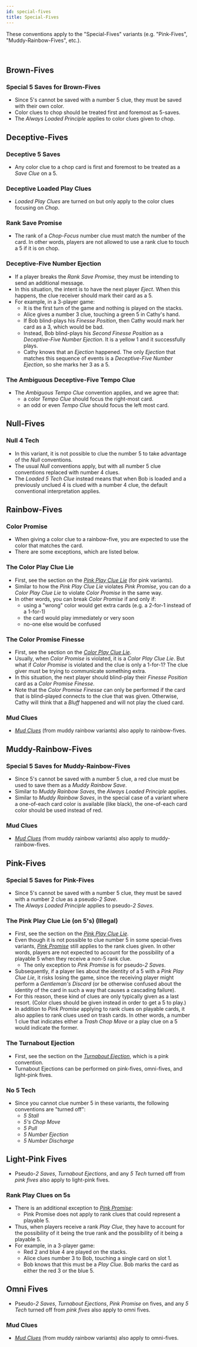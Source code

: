 ```yaml
---
id: special-fives
title: Special-Fives
---
```


These conventions apply to the "Special-Fives" variants (e.g. "Pink-Fives", "Muddy-Rainbow-Fives", etc.).

<br />

## Brown-Fives

### Special 5 Saves for Brown-Fives

- Since 5's cannot be saved with a number 5 clue, they must be saved with their own color.
- Color clues to chop should be treated first and foremost as 5-saves.
- The _Always Loaded Principle_ applies to color clues given to chop.

## Deceptive-Fives

### Deceptive 5 Saves

- Any color clue to a chop card is first and foremost to be treated as a _Save Clue_ on a 5.

### Deceptive Loaded Play Clues

- _Loaded Play Clues_ are turned on but only apply to the color clues focusing on _Chop_.

### Rank Save Promise

- The rank of a _Chop-Focus_ number clue must match the number of the card. In other words, players are not allowed to use a rank clue to touch a 5 if it is on chop.

### Deceptive-Five Number Ejection

- If a player breaks the _Rank Save Promise_, they must be intending to send an additional message.
- In this situation, the intent is to have the next player _Eject_. When this happens, the clue receiver should mark their card as a 5.
- For example, in a 3-player game:
  - It is the first turn of the game and nothing is played on the stacks.
  - Alice gives a number 3 clue, touching a green 5 in Cathy's hand.
  - If Bob blind-plays his _Finesse Position_, then Cathy would mark her card as a 3, which would be bad.
  - Instead, Bob blind-plays his _Second Finesse Position_ as a _Deceptive-Five Number Ejection_. It is a yellow 1 and it successfully plays.
  - Cathy knows that an _Ejection_ happened. The only _Ejection_ that matches this sequence of events is a _Deceptive-Five Number Ejection_, so she marks her 3 as a 5.

### The Ambiguous Deceptive-Five Tempo Clue

- The _Ambiguous Tempo Clue_ convention applies, and we agree that:
  - a color _Tempo Clue_ should focus the right-most card.
  - an odd or even _Tempo Clue_ should focus the left most card.

## Null-Fives

### Null 4 Tech

- In this variant, it is not possible to clue the number 5 to take advantage of the _Null_ conventions.
- The usual _Null_ conventions apply, but with all number 5 clue conventions replaced with number 4 clues.
- The _Loaded 5 Tech Clue_ instead means that when Bob is loaded and a previously unclued 4 is clued with a number 4 clue, the default conventional interpretation applies.

## Rainbow-Fives

### Color Promise

- When giving a color clue to a rainbow-five, you are expected to use the color that matches the card.
- There are some exceptions, which are listed below.

### The Color Play Clue Lie

- First, see the section on the _[Pink Play Clue Lie](pink.mdx#the-pink-play-clue-lie-ppcl-with-a-mismatched-play-clue-that-touches-other-cards)_ (for pink variants).
- Similar to how the _Pink Play Clue Lie_ violates _Pink Promise_, you can do a _Color Play Clue Lie_ to violate _Color Promise_ in the same way.
- In other words, you can break _Color Promise_ if and only if:
  - using a "wrong" color would get extra cards (e.g. a 2-for-1 instead of a 1-for-1)
  - the card would play immediately or very soon
  - no-one else would be confused

### The Color Promise Finesse

- First, see the section on the _[Color Play Clue Lie](#the-color-play-clue-lie)_.
- Usually, when _Color Promise_ is violated, it is a _Color Play Clue Lie_. But what if _Color Promise_ is violated and the clue is only a 1-for-1? The clue giver must be trying to communicate something extra.
- In this situation, the next player should blind-play their _Finesse Position_ card as a _Color Promise Finesse_.
- Note that the _Color Promise Finesse_ can only be performed if the card that is blind-played connects to the clue that was given. Otherwise, Cathy will think that a _Bluff_ happened and will not play the clued card.

### Mud Clues

- [_Mud Clues_](muddy-rainbow-cocoa-rainbow.mdx#mud-clues) (from muddy rainbow variants) also apply to rainbow-fives.

## Muddy-Rainbow-Fives

### Special 5 Saves for Muddy-Rainbow-Fives

- Since 5's cannot be saved with a number 5 clue, a red clue must be used to save them as a _Muddy Rainbow Save_.
- Similar to _Muddy Rainbow Saves_, the _Always Loaded Principle_ applies.
- Similar to _Muddy Rainbow Saves_, in the special case of a variant where a one-of-each card color is available (like black), the one-of-each card color should be used instead of red.

### Mud Clues

- [_Mud Clues_](muddy-rainbow-cocoa-rainbow.mdx#mud-clues) (from muddy rainbow variants) also apply to muddy-rainbow-fives.

## Pink-Fives

### Special 5 Saves for Pink-Fives

- Since 5's cannot be saved with a number 5 clue, they must be saved with a number 2 clue as a pseudo-_2 Save_.
- The _Always Loaded Principle_ applies to pseudo-_2 Saves_.

### The Pink Play Clue Lie (on 5's) (Illegal)

- First, see the section on the [_Pink Play Clue Lie_](pink.mdx#the-pink-play-clue-lie-ppcl-with-a-mismatched-play-clue-that-touches-other-cards).
- Even though it is not possible to clue number 5 in some special-fives variants, [_Pink Promise_](pink.mdx#pink-promise) still applies to the rank clues given. In other words, players are not expected to account for the possibility of a playable 5 when they receive a non-5 rank clue.
  - The only exception to _Pink Promise_ is for pseudo-_2 Saves_.
- Subsequently, if a player lies about the identity of a 5 with a _Pink Play Clue Lie_, it risks losing the game, since the receiving player might perform a _Gentleman's Discard_ (or be otherwise confused about the identity of the card in such a way that causes a cascading failure).
- For this reason, these kind of clues are only typically given as a last resort. (Color clues should be given instead in order to get a 5 to play.)
- In addition to _Pink Promise_ applying to rank clues on playable cards, it also applies to rank clues used on trash cards. In other words, a number 1 clue that indicates either a _Trash Chop Move_ or a play clue on a 5 would indicate the former.

### The Turnabout Ejection

- First, see the section on the [_Turnabout Ejection_](pink.mdx#the-turnabout-ejection), which is a pink convention.
- Turnabout Ejections can be performed on pink-fives, omni-fives, and light-pink fives.

### No 5 Tech

- Since you cannot clue number 5 in these variants, the following conventions are "turned off":
  - _5 Stall_
  - _5's Chop Move_
  - _5 Pull_
  - _5 Number Ejection_
  - _5 Number Discharge_

## Light-Pink Fives

- Pseudo-_2 Saves_, _Turnabout Ejections_, and any _5 Tech_ turned off from _pink fives_ also apply to light-pink fives.

### Rank Play Clues on 5s

- There is an additional exception to [_Pink Promise_](pink.mdx#pink-promise):
  - Pink Promise does not apply to rank clues that could represent a playable 5.
- Thus, when players receive a rank _Play Clue_, they have to account for the possibility of it being the true rank and the possibility of it being a playable 5.
- For example, in a 3-player game:  
  - Red 2 and blue 4 are played on the stacks.
  - Alice clues number 3 to Bob, touching a single card on slot 1.
  - Bob knows that this must be a _Play Clue_. Bob marks the card as either the red 3 or the blue 5.

## Omni Fives

- Pseudo-_2 Saves_, _Turnabout Ejections_, _Pink Promise_ on fives, and any _5 Tech_ turned off from _pink fives_ also apply to omni fives.

### Mud Clues

- [_Mud Clues_](muddy-rainbow-cocoa-rainbow.mdx#mud-clues) (from muddy rainbow variants) also apply to omni-fives.
